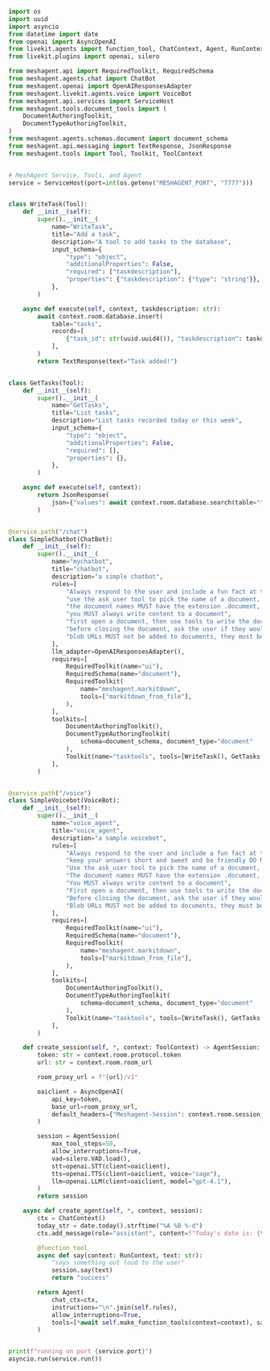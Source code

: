 ```python Python
import os
import uuid
import asyncio
from datetime import date
from openai import AsyncOpenAI
from livekit.agents import function_tool, ChatContext, Agent, RunContext, AgentSession
from livekit.plugins import openai, silero

from meshagent.api import RequiredToolkit, RequiredSchema
from meshagent.agents.chat import ChatBot
from meshagent.openai import OpenAIResponsesAdapter
from meshagent.livekit.agents.voice import VoiceBot
from meshagent.api.services import ServiceHost
from meshagent.tools.document_tools import (
    DocumentAuthoringToolkit,
    DocumentTypeAuthoringToolkit,
)
from meshagent.agents.schemas.document import document_schema
from meshagent.api.messaging import TextResponse, JsonResponse
from meshagent.tools import Tool, Toolkit, ToolContext


# MeshAgent Service, Tools, and Agent
service = ServiceHost(port=int(os.getenv("MESHAGENT_PORT", "7777")))


class WriteTask(Tool):
    def __init__(self):
        super().__init__(
            name="WriteTask",
            title="Add a task",
            description="A tool to add tasks to the database",
            input_schema={
                "type": "object",
                "additionalProperties": False,
                "required": ["taskdescription"],
                "properties": {"taskdescription": {"type": "string"}},
            },
        )

    async def execute(self, context, taskdescription: str):
        await context.room.database.insert(
            table="tasks",
            records=[
                {"task_id": str(uuid.uuid4()), "taskdescription": taskdescription}
            ],
        )
        return TextResponse(text="Task added!")


class GetTasks(Tool):
    def __init__(self):
        super().__init__(
            name="GetTasks",
            title="List tasks",
            description="List tasks recorded today or this week",
            input_schema={
                "type": "object",
                "additionalProperties": False,
                "required": [],
                "properties": {},
            },
        )

    async def execute(self, context):
        return JsonResponse(
            json={"values": await context.room.database.search(table="tasks")}
        )


@service.path("/chat")
class SimpleChatbot(ChatBot):
    def __init__(self):
        super().__init__(
            name="mychatbot",
            title="chatbot",
            description="a simple chatbot",
            rules=[
                "Always respond to the user and include a fun fact at the end of your response.",
                "use the ask_user tool to pick the name of a document, pick a document name if the tool is not available.",
                "the document names MUST have the extension .document, automatically add the extension if it is not provided",
                "you MUST always write content to a document",
                "first open a document, then use tools to write the document content before closing the document",
                "before closing the document, ask the user if they would like any additional modifications to be made to the document, and if so, make them. continue to ask the user until they are happy with the contents. you are not finished until the user is happy.",
                "blob URLs MUST not be added to documents, they must be saved as files first",
            ],
            llm_adapter=OpenAIResponsesAdapter(),
            requires=[
                RequiredToolkit(name="ui"),
                RequiredSchema(name="document"),
                RequiredToolkit(
                    name="meshagent.markitdown",
                    tools=["markitdown_from_file"],
                ),
            ],
            toolkits=[
                DocumentAuthoringToolkit(),
                DocumentTypeAuthoringToolkit(
                    schema=document_schema, document_type="document"
                ),
                Toolkit(name="tasktools", tools=[WriteTask(), GetTasks()]),
            ],
        )


@service.path("/voice")
class SimpleVoicebot(VoiceBot):
    def __init__(self):
        super().__init__(
            name="voice_agent",
            title="voice_agent",
            description="a sample voicebot",
            rules=[
                "Always respond to the user and include a fun fact at the end of your response.",
                "keep your answers short and sweet and be friendly DO NOT include emojis in your response",
                "Use the ask_user tool to pick the name of a document, pick a document name if the tool is not available.",
                "The document names MUST have the extension .document, automatically add the extension if it is not provided",
                "You MUST always write content to a document",
                "First open a document, then use tools to write the document content before closing the document",
                "Before closing the document, ask the user if they would like any additional modifications to be made to the document, and if so, make them. continue to ask the user until they are happy with the contents. you are not finished until the user is happy.",
                "Blob URLs MUST not be added to documents, they must be saved as files first",
            ],
            requires=[
                RequiredToolkit(name="ui"),
                RequiredSchema(name="document"),
                RequiredToolkit(
                    name="meshagent.markitdown",
                    tools=["markitdown_from_file"],
                ),
            ],
            toolkits=[
                DocumentAuthoringToolkit(),
                DocumentTypeAuthoringToolkit(
                    schema=document_schema, document_type="document"
                ),
                Toolkit(name="tasktools", tools=[WriteTask(), GetTasks()]),
            ],
        )

    def create_session(self, *, context: ToolContext) -> AgentSession:
        token: str = context.room.protocol.token
        url: str = context.room.room_url

        room_proxy_url = f"{url}/v1"

        oaiclient = AsyncOpenAI(
            api_key=token,
            base_url=room_proxy_url,
            default_headers={"Meshagent-Session": context.room.session_id},
        )

        session = AgentSession(
            max_tool_steps=50,
            allow_interruptions=True,
            vad=silero.VAD.load(),
            stt=openai.STT(client=oaiclient),
            tts=openai.TTS(client=oaiclient, voice="sage"),
            llm=openai.LLM(client=oaiclient, model="gpt-4.1"),
        )
        return session

    async def create_agent(self, *, context, session):
        ctx = ChatContext()
        today_str = date.today().strftime("%A %B %-d")
        ctx.add_message(role="assistant", content=f"Today's date is: {today_str}")

        @function_tool
        async def say(context: RunContext, text: str):
            "says something out loud to the user"
            session.say(text)
            return "success"

        return Agent(
            chat_ctx=ctx,
            instructions="\n".join(self.rules),
            allow_interruptions=True,
            tools=[*await self.make_function_tools(context=context), say],
        )


print(f"running on port {service.port}")
asyncio.run(service.run())

```

